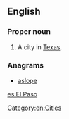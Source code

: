 ==English==
{{wikipedia}}

===Proper noun===
{{en-proper noun}}

# A city in [[Texas]].

===Anagrams===
* [[aslope#English|aslope]]

[[Category:en:Cities]]

[[es:El Paso]]
